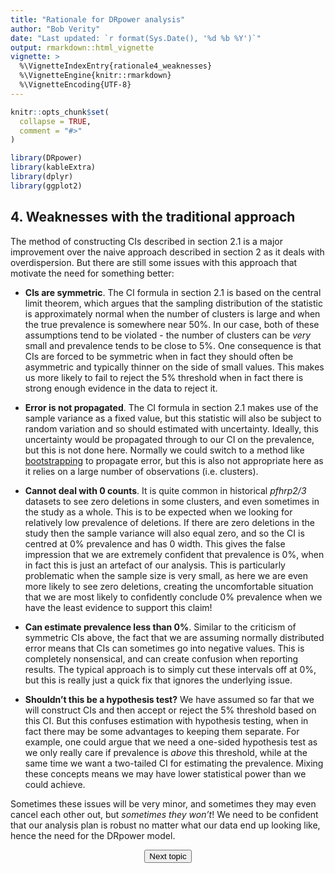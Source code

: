 ---
title: "Rationale for DRpower analysis"
author: "Bob Verity"
date: "Last updated: `r format(Sys.Date(), '%d %b %Y')`"
output: rmarkdown::html_vignette
vignette: >
  %\VignetteIndexEntry{rationale4_weaknesses}
  %\VignetteEngine{knitr::rmarkdown}
  %\VignetteEncoding{UTF-8}
---

```{r, include = FALSE}
knitr::opts_chunk$set(
  collapse = TRUE,
  comment = "#>"
)
```
```{r, echo=FALSE, message=FALSE, warning=FALSE}
library(DRpower)
library(kableExtra)
library(dplyr)
library(ggplot2)
```

## 4. Weaknesses with the traditional approach

The method of constructing CIs described in section 2.1 is a major improvement over the naive approach described in section 2 as it deals with overdispersion. But there are still some issues with this approach that motivate the need for something better:

- **CIs are symmetric**. The CI formula in section 2.1 is based on the central limit theorem, which argues that the sampling distribution of the statistic is approximately normal when the number of clusters is large and when the true prevalence is somewhere near 50%. In our case, both of these assumptions tend to be violated - the number of clusters can be *very* small and prevalence tends to be close to 5%. One consequence is that CIs are forced to be symmetric when in fact they should often be asymmetric and typically thinner on the side of small values. This makes us more likely to fail to reject the 5% threshold when in fact there is strong enough evidence in the data to reject it.

- **Error is not propagated**. The CI formula in section 2.1 makes use of the sample variance as a fixed value, but this statistic will also be subject to random variation and so should estimated with uncertainty. Ideally, this uncertainty would be propagated through to our CI on the prevalence, but this is not done here. Normally we could switch to a method like [bootstrapping](https://en.wikipedia.org/wiki/Bootstrapping_(statistics)) to propagate error, but this is also not appropriate here as it relies on a large number of observations (i.e. clusters).

- **Cannot deal with 0 counts**. It is quite common in historical *pfhrp2/3* datasets to see zero deletions in some clusters, and even sometimes in the study as a whole. This is to be expected when we looking for relatively low prevalence of deletions. If there are zero deletions in the study then the sample variance will also equal zero, and so the CI is centred at 0% prevalence and has 0 width. This gives the false impression that we are extremely confident that prevalence is 0%, when in fact this is just an artefact of our analysis. This is particularly problematic when the sample size is very small, as here we are even more likely to see zero deletions, creating the uncomfortable situation that we are most likely to confidently conclude 0% prevalence when we have the least evidence to support this claim!

- **Can estimate prevalence less than 0%**. Similar to the criticism of symmetric CIs above, the fact that we are assuming normally distributed error means that CIs can sometimes go into negative values. This is completely nonsensical, and can create confusion when reporting results. The typical approach is to simply cut these intervals off at 0%, but this is really just a quick fix that ignores the underlying issue.

- **Shouldn't this be a hypothesis test?** We have assumed so far that we will construct CIs and then accept or reject the 5% threshold based on this CI. But this confuses estimation with hypothesis testing, when in fact there may be some advantages to keeping them separate. For example, one could argue that we need a one-sided hypothesis test as we only really care if prevalence is *above* this threshold, while at the same time we want a two-tailed CI for estimating the prevalence. Mixing these concepts means we may have lower statistical power than we could achieve.

Sometimes these issues will be very minor, and sometimes they may even cancel each other out, but *sometimes they won't*! We need to be confident that our analysis plan is robust no matter what our data end up looking like, hence the need for the DRpower model.

<p align="center">
<button class="btn btn-primary" onclick="window.location.href='https://w3docs.com';"> Next topic </button>
</p>
